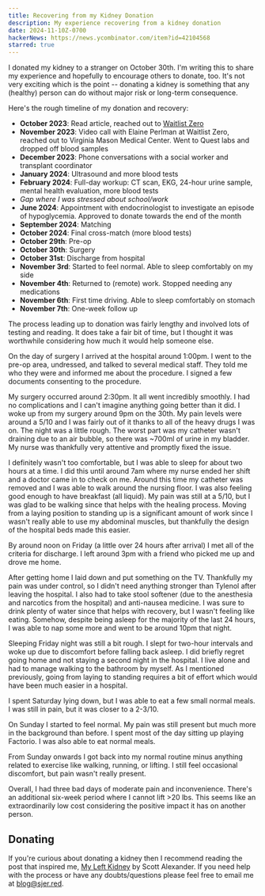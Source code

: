 ```yaml
---
title: Recovering from my Kidney Donation
description: My experience recovering from a kidney donation
date: 2024-11-10Z-0700
hackerNews: https://news.ycombinator.com/item?id=42104568
starred: true
---
```


I donated my kidney to a stranger on October 30th. I'm writing this to share my experience and hopefully to encourage others to donate, too. It's not very exciting which is the point -- donating a kidney is something that any (healthy) person can do without major risk or long-term consequence.

Here's the rough timeline of my donation and recovery:

- **October 2023**: Read article, reached out to [Waitlist Zero](https://waitlistzero.org/)
- **November 2023**: Video call with Elaine Perlman at Waitlist Zero, reached out to Virginia Mason Medical Center. Went to Quest labs and dropped off blood samples
- **December 2023**: Phone conversations with a social worker and transplant coordinator
- **January 2024**: Ultrasound and more blood tests
- **February 2024**: Full-day workup: CT scan, EKG, 24-hour urine sample, mental health evaluation, more blood tests
- _Gap where I was stressed about school/work_
- **June 2024**: Appointment with endocrinologist to investigate an episode of hypoglycemia. Approved to donate towards the end of the month
- **September 2024**: Matching
- **October 2024**: Final cross-match (more blood tests)
- **October 29th**: Pre-op
- **October 30th**: Surgery
- **October 31st**: Discharge from hospital
- **November 3rd**: Started to feel normal. Able to sleep comfortably on my side
- **November 4th**: Returned to (remote) work. Stopped needing any medications
- **November 6th**: First time driving. Able to sleep comfortably on stomach
- **November 7th**: One-week follow up

The process leading up to donation was fairly lengthy and involved lots of testing and reading. It does take a fair bit of time, but I thought it was worthwhile considering how much it would help someone else.

On the day of surgery I arrived at the hospital around 1:00pm. I went to the pre-op area, undressed, and talked to several medical staff. They told me who they were and informed me about the procedure. I signed a few documents consenting to the procedure.

My surgery occurred around 2:30pm. It all went incredibly smoothly. I had no complications and I can't imagine anything going better than it did. I woke up from my surgery around 9pm on the 30th. My pain levels were around a 5/10 and I was fairly out of it thanks to all of the heavy drugs I was on. The night was a little rough. The worst part was my catheter wasn't draining due to an air bubble, so there was ~700ml of urine in my bladder. My nurse was thankfully very attentive and promptly fixed the issue.

I definitely wasn't too comfortable, but I was able to sleep for about two hours at a time. I did this until around 7am where my nurse ended her shift and a doctor came in to check on me. Around this time my catheter was removed and I was able to walk around the nursing floor. I was also feeling good enough to have breakfast (all liquid). My pain was still at a 5/10, but I was glad to be walking since that helps with the healing process. Moving from a laying position to standing up is a significant amount of work since I wasn't really able to use my abdominal muscles, but thankfully the design of the hospital beds made this easier.

By around noon on Friday (a little over 24 hours after arrival) I met all of the criteria for discharge. I left around 3pm with a friend who picked me up and drove me home.

After getting home I laid down and put something on the TV. Thankfully my pain was under control, so I didn't need anything stronger than Tylenol after leaving the hospital. I also had to take stool softener (due to the anesthesia and narcotics from the hospital) and anti-nausea medicine. I was sure to drink plenty of water since that helps with recovery, but I wasn't feeling like eating. Somehow, despite being asleep for the majority of the last 24 hours, I was able to nap some more and went to be around 10pm that night.

Sleeping Friday night was still a bit rough. I slept for two-hour intervals and woke up due to discomfort before falling back asleep. I did briefly regret going home and not staying a second night in the hospital. I live alone and had to manage walking to the bathroom by myself. As I mentioned previously, going from laying to standing requires a bit of effort which would have been much easier in a hospital.

I spent Saturday lying down, but I was able to eat a few small normal meals. I was still in pain, but it was closer to a 2-3/10.

On Sunday I started to feel normal. My pain was still present but much more in the background than before. I spent most of the day sitting up playing Factorio. I was also able to eat normal meals.

From Sunday onwards I got back into my normal routine minus anything related to exercise like walking, running, or lifting. I still feel occasional discomfort, but pain wasn't really present.

Overall, I had three bad days of moderate pain and inconvenience. There's an additional six-week period where I cannot lift >20 lbs. This seems like an extraordinarily low cost considering the positive impact it has on another person.

## Donating

If you're curious about donating a kidney then I recommend reading the post that inspired me, [My Left Kidney](https://www.astralcodexten.com/p/my-left-kidney) by Scott Alexander. If you need help with the process or have any doubts/questions please feel free to email me at blog@sjer.red.
